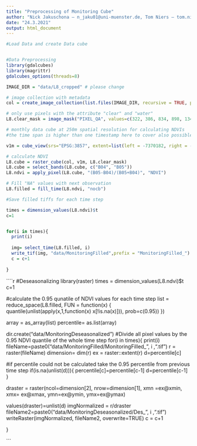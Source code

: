```yaml
---
title: "Preprocessing of Monitoring Cube"
author: "Nick Jakuschona – n_jaku01@uni-muenster.de, Tom Niers – tom.niers@uni-muenster.de"
date: "24.3.2021"
output: html_document
---
```


```r
#Load Data and create Data cube


#Data Preprocessing
library(gdalcubes)
library(magrittr)
gdalcubes_options(threads=8)

IMAGE_DIR = "data/L8_cropped" # please change

# image collection with metadata 
col = create_image_collection(list.files(IMAGE_DIR, recursive = TRUE, pattern=".tif", full.names  = TRUE), "L8_SR")

# only use pixels with the attribute "clear" and "water"
L8.clear_mask = image_mask("PIXEL_QA", values=c(322, 386, 834, 898, 1346, 324, 388, 836, 900, 1348), invert = TRUE)

# monthly data cube at 250m spatial resolution for calculating NDVIs
#the time span is higher than one timestamp here to cover also possible cloud free pixels

v1m = cube_view(srs="EPSG:3857", extent=list(left = -7370182, right = -7235182, top = -993877, bottom = -1096877, t0 ="2019-07-01", t1 = "2019-11-31"), dx=250, dy=250, dt="P1M", resampling = "average", aggregation = "median")

# calculate NDVI 
L8.cube = raster_cube(col, v1m, L8.clear_mask)
L8.cube = select_bands(L8.cube, c("B04", "B05"))
L8.ndvi = apply_pixel(L8.cube, "(B05-B04)/(B05+B04)", "NDVI")

# Fill "NA" values with next observation 
L8.filled = fill_time(L8.ndvi, "nocb")


```

```r
#Save filled tiffs for each time step

times = dimension_values(L8.ndvi)$t
c=1


for(i in times){
  print(i)
  
  img= select_time(L8.filled, i)
  write_tif(img, "data/MonitoringFilled",prefix = "MonitoringFilled_")
  c = c+1
  
}

```

````r
#Deseasonalizing
library(raster)
times = dimension_values(L8.ndvi)$t
c=1

#calculate the 0.95 qunatile of NDVI values for each time step
list = reduce_space(L8.filled, FUN = function(x) {
    quantile(unlist(apply(x,1,function(x) x[!is.na(x)])), prob=c(0.95))
  })

array = as_array(list)
percentile= as.list(array)

dir.create("data/MonitoringDeseasonalized")
#Divide all pixel values by the 0.95 NDVI quantile of the whole time step
for(i in times){
  print(i)
  fileName=paste0("data/MonitoringFilled/MonitoringFilled_", i ,".tif")
  r = raster(fileName)
  dimension= dim(r)
  ex = raster::extent(r)
  d=percentile[c]
  
  #if percentile could not be calculated take the 0.95 percentile from previous time step
  if(is.na(unlist(d))){
    percentile[c]=percentile[c-1]
    d=percentile[c-1]
  }

  draster = raster(ncol=dimension[2], nrow=dimension[1], xmn =ex@xmin, xmx= ex@xmax, ymn=ex@ymin, ymx=ex@ymax)

  values(draster)=unlist(d)
  imgNormalized = r/draster
  fileName2=paste0("data/MonitoringDeseasonalized/Des_", i ,".tif")
  writeRaster(imgNormalized, fileName2, overwrite=TRUE)
  c = c+1
  
}

```
